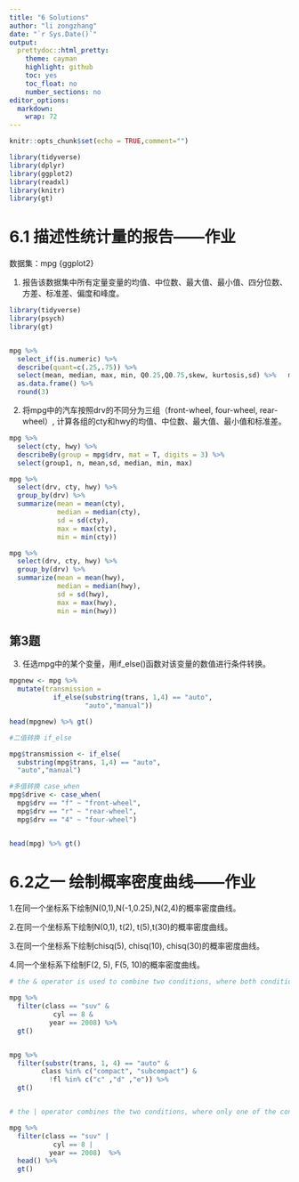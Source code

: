 ```yaml
---
title: "6 Solutions"
author: "li zongzhang"
date: "`r Sys.Date()`"
output:
  prettydoc::html_pretty:
    theme: cayman
    highlight: github
    toc: yes
    toc_float: no
    number_sections: no
editor_options: 
  markdown: 
    wrap: 72
---
```


```r
knitr::opts_chunk$set(echo = TRUE,comment="")
```

```r
library(tidyverse)
library(dplyr)
library(ggplot2)
library(readxl)
library(knitr)
library(gt)
```


# 6.1 描述性统计量的报告——作业

数据集：mpg {ggplot2}


1. 报告该数据集中所有定量变量的均值、中位数、最⼤值、最小值、四分位数、⽅差、标准差、偏度和峰度。

```r
library(tidyverse)
library(psych)
library(gt)


mpg %>% 
  select_if(is.numeric) %>% 
  describe(quant=c(.25,.75)) %>% 
  select(mean, median, max, min, Q0.25,Q0.75,skew, kurtosis,sd) %>%   mutate(var = sd^2) %>% 
  as.data.frame() %>% 
  round(3) 
```

2. 将mpg中的汽车按照drv的不同分为三组（front-wheel, four-wheel, rear-wheel）, 计算各组的cty和hwy的均值、中位数、最⼤值、最小值和标准差。

```r
mpg %>% 
  select(cty, hwy) %>% 
  describeBy(group = mpg$drv, mat = T, digits = 3) %>% 
  select(group1, n, mean,sd, median, min, max)

mpg %>% 
  select(drv, cty, hwy) %>%
  group_by(drv) %>% 
  summarize(mean = mean(cty),
            median = median(cty),
            sd = sd(cty),
            max = max(cty),
            min = min(cty))

mpg %>% 
  select(drv, cty, hwy) %>%
  group_by(drv) %>% 
  summarize(mean = mean(hwy),
            median = median(hwy),
            sd = sd(hwy),
            max = max(hwy),
            min = min(hwy))


```


## 第3题

3.  任选mpg中的某个变量，用if_else()函数对该变量的数值进⾏条件转换。

```r
mpgnew <- mpg %>% 
  mutate(transmission = 
           if_else(substring(trans, 1,4) == "auto", 
                   "auto","manual"))

head(mpgnew) %>% gt()

#二值转换 if_else

mpg$transmission <- if_else(
  substring(mpg$trans, 1,4) == "auto", 
  "auto","manual") 

#多值转换 case_when
mpg$drive <- case_when(
  mpg$drv == "f" ~ "front-wheel",
  mpg$drv == "r" ~ "rear-wheel",
  mpg$drv == "4" ~ "four-wheel")


head(mpg) %>% gt()
```

# 6.2之一 绘制概率密度曲线——作业


1.在同⼀个坐标系下绘制N(0,1),N(-1,0.25),N(2,4)的概率密度曲线。

2.在同⼀个坐标系下绘制N(0,1), t(2), t(5),t(30)的概率密度曲线。

3.在同⼀个坐标系下绘制chisq(5), chisq(10), chisq(30)的概率密度曲线。

4.同⼀个坐标系下绘制F(2, 5), F(5, 10)的概率密度曲线。

```r

# the & operator is used to combine two conditions, where both conditions must be true for a row to be included in the filtered data frame.

mpg %>% 
  filter(class == "suv" & 
           cyl == 8 & 
          year == 2008) %>% 
  gt()


mpg %>% 
  filter(substr(trans, 1, 4) == "auto" & 
        class %in% c("compact", "subcompact") &
          !fl %in% c("c" ,"d" ,"e")) %>% 
  gt()


# the | operator combines the two conditions, where only one of the conditions needs to be true for a row to be included in the filtered data frame.

mpg %>% 
  filter(class == "suv" | 
           cyl == 8 |
          year == 2008)  %>% 
  head() %>% 
  gt()

```


